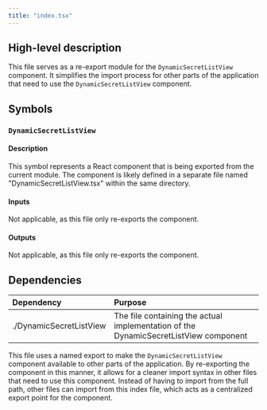```yaml
---
title: "index.tsx"
---
```


## High-level description
This file serves as a re-export module for the `DynamicSecretListView` component. It simplifies the import process for other parts of the application that need to use the `DynamicSecretListView` component.

## Symbols

### `DynamicSecretListView`
#### Description
This symbol represents a React component that is being exported from the current module. The component is likely defined in a separate file named "DynamicSecretListView.tsx" within the same directory.

#### Inputs
Not applicable, as this file only re-exports the component.

#### Outputs
Not applicable, as this file only re-exports the component.

## Dependencies
| Dependency | Purpose |
|:-----------|:--------|
| ./DynamicSecretListView | The file containing the actual implementation of the DynamicSecretListView component |

This file uses a named export to make the `DynamicSecretListView` component available to other parts of the application. By re-exporting the component in this manner, it allows for a cleaner import syntax in other files that need to use this component. Instead of having to import from the full path, other files can import from this index file, which acts as a centralized export point for the component.